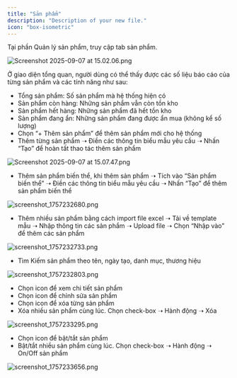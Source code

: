 ```yaml
---
title: "Sản phẩm"
description: "Description of your new file."
icon: "box-isometric"
---
```

Tại phần Quản lý sản phẩm, truy cập tab sản phẩm.

![Screenshot 2025-09-07 at 15.02.06.png](/images/Screenshot2025-09-07at15.02.06.png)

Ở giao diện tổng quan, người dùng có thể thấy được các số liệu báo cáo của từng sản phẩm và các tính năng như sau:

- Tổng sản phẩm: Số sản phẩm mà hệ thống hiện có
- Sản phẩm còn hàng: Những sản phẩm vẫn còn tồn kho
- Sản phẩm hết hàng: Những sản phẩm đã hết tồn kho
- Sản phẩm đang ẩn: Những sản phẩm đang được ẩn mua (không kể số lượng)
- Chọn “+ Thêm sản phẩm” để thêm sản phẩm mới cho hệ thống
- Thêm từng sản phẩm ➝ Điền các thông tin biểu mẫu yêu cầu ➝ Nhấn “Tạo” để hoàn tất thao tác thêm sản phẩm

![Screenshot 2025-09-07 at 15.07.47.png](/images/Screenshot2025-09-07at15.07.47.png)

- Thêm sản phẩm biến thể, khi thêm sản phẩm ➝ Tích vào “Sản phẩm biến thể” ➝ Điền các thông tin biểu mẫu yêu cầu ➝ Nhấn “Tạo” để thêm sản phẩm biến thể

![screenshot_1757232680.png](/images/screenshot_1757232680.png)

- Thêm nhiều sản phẩm bằng cách import file excel ➝ Tải về template mẫu ➝ Nhập thông tin các sản phẩm ➝ Upload file ➝ Chọn “Nhập vào” để thêm các sản phẩm

![screenshot_1757232733.png](/images/screenshot_1757232733.png)

- Tìm Kiếm sản phẩm theo tên, ngày tạo, danh mục, thương hiệu

![screenshot_1757232803.png](/images/screenshot_1757232803.png)

- Chọn icon <Icon icon="eye" color="#1592E7" size={15}/> để xem chi tiết sản phẩm  
- Chọn icon <Icon icon="pencil" color="#1542D5" size={15}/> để chỉnh sửa sản phẩm  
- Chọn icon <Icon icon="trash-can" color="#e85c0c" size={15}/> để xóa từng sản phẩm  
- Xóa nhiều sản phẩm cùng lúc. Chọn check-box ➝ Hành động ➝ Xóa

![screenshot_1757233295.png](/images/screenshot_1757233259.png)

- Chọn icon <Icon icon="toggle-large-on" color="#0abd3d" size={15}/> để bật/tắt sản phẩm  
- Bật/tắt nhiều sản phẩm cùng lúc. Chọn check-box ➝ Hành động ➝ On/Off sản phẩm

![screenshot_1757233656.png](/images/screenshot_1757233656.png)

